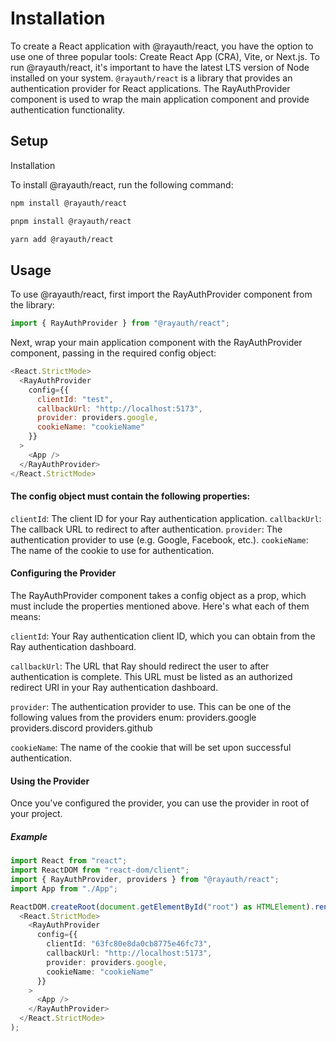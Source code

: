 # Installation

To create a React application with @rayauth/react, you have the option to use one of three popular tools: Create React App (CRA), Vite, or Next.js. To run @rayauth/react, it's important to have the latest LTS version of Node installed on your system.
`@rayauth/react` is a library that provides an authentication provider for React applications. The RayAuthProvider component is used to wrap the main application component and provide authentication functionality.


## Setup

Installation

To install @rayauth/react, run the following command:

```bash
npm install @rayauth/react

pnpm install @rayauth/react

yarn add @rayauth/react
```


## Usage

To use @rayauth/react, first import the RayAuthProvider component from the library:

```js
import { RayAuthProvider } from "@rayauth/react";
```

Next, wrap your main application component with the RayAuthProvider component, passing in the required config object:

```javascript
<React.StrictMode>
  <RayAuthProvider
    config={{
      clientId: "test",
      callbackUrl: "http://localhost:5173",
      provider: providers.google,
      cookieName: "cookieName"
    }}
  >
    <App />
  </RayAuthProvider>
</React.StrictMode>
```

#### The config object must contain the following properties:

`clientId`: The client ID for your Ray authentication application.
`callbackUrl`: The callback URL to redirect to after authentication.
`provider`: The authentication provider to use (e.g. Google, Facebook, etc.).
`cookieName`: The name of the cookie to use for authentication.

#### Configuring the Provider

The RayAuthProvider component takes a config object as a prop, which must include the properties mentioned above. Here's what each of them means:

`clientId`: Your Ray authentication client ID, which you can obtain from the Ray authentication dashboard.

`callbackUrl`: The URL that Ray should redirect the user to after authentication is complete. This URL must be listed as an authorized redirect URI in your Ray authentication dashboard.

`provider`: The authentication provider to use. This can be one of the following values from the providers enum:
providers.google
providers.discord
providers.github

`cookieName`: The name of the cookie that will be set upon successful authentication.


#### Using the Provider

Once you've configured the provider, you can use the provider in root of your project.

##### Example

```ts 
import React from "react";
import ReactDOM from "react-dom/client";
import { RayAuthProvider, providers } from "@rayauth/react";
import App from "./App";

ReactDOM.createRoot(document.getElementById("root") as HTMLElement).render(
  <React.StrictMode>
    <RayAuthProvider
      config={{
        clientId: "63fc80e8da0cb8775e46fc73",
        callbackUrl: "http://localhost:5173",
        provider: providers.google,
        cookieName: "cookieName"
      }}
    >
      <App />
    </RayAuthProvider>
  </React.StrictMode>
);
